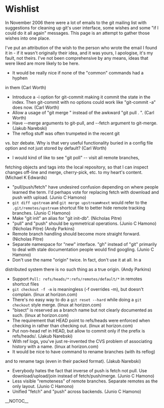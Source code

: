 = Wishlist =

In November 2006 there were a lot of emails to the git mailing list with suggestions for cleaning up git's user interface, some wishes and some "if I could do it all again" messages.  This page is an attempt to gather those wishes into one place.

I've put an attribution of the wish to the person who wrote the email I found it in - if it wasn't originally their idea, and it was yours, I apologise, it's my fault, not theirs.  I've not been comprehensive by any means, ideas that were liked are more likely to be here.

* It would be really nice if none of the "common" commands had a hyphen
in them (Carl Worth)
* Introduce a -i option for git-commit making it commit the state in the index. Then git-commit with no options could work like "git-commit -a" does now. (Carl Worth)
* Allow a usage of "git merge <branch>" instead of the awkward "git pull . <branch>". (Carl Worth)
* Have --merge arguments to git-pull, and --fetch argument to git-merge. (Jakub Narebski)
* The reflog stuff was often trumpeted in the recent git
vs. bzr debate. Why is that very useful functionality buried in a
config file option and not just stored by default?  (Carl Worth)
* I would kind of like to see "git poll" -- visit all remote branches,
fetching objects and tags into the local repository, so that I can
inspect changes off-line and merge, cherry-pick, etc. to my heart's
content. (Michael K Edwards)
* "pull/push/fetch" have undesired confusion depending on where people learned the term.  I'd perhaps vote for replacing fetch with download and push with upload. (Junio C Hamono)
* <code><nowiki>git diff upstream</nowiki></code> and <code><nowiki>git merge upstream#next</nowiki></code> would refer to the <code><nowiki>.git/remotes/upstream</nowiki></code> shortcut file to better hide remote tracking branches.  (Junio C Hamono)
* Make "git init" an alias for "git init-db". (Nicholas Pitre)
* "pull" and "push" should be symmetrical operations.  (Junio C Hamono) (Nicholas Pitre) (Andy Parkins)
* Remote branch handling should become more straight forward.  (Nicholas Pitre)
* Separate namespace for "new" interface.  "gh" instead of "git" primarily to deal with stale documentation people would find googling.  (Junio C Hamono)
* Don't use the name "origin" twice.  In fact, don't use it at all.  In a 
distributed system there is no such thing as a true origin.  (Andy Parkins)
* Support <code><nowiki>Pull: refs/heads/*:refs/remotes/default/*</nowiki></code> in remotes shortcut files
* <code><nowiki>git checkout -f -m</nowiki></code> is meaningless (-f overrides -m), but doesn't complain. (linux at horizon.com)
* There's no easy way to do a <code><nowiki>git reset --hard</nowiki></code> while doing a <code><nowiki>git checkout</nowiki></code> style merge. (linux at horizon.com)
* "bisect" is reserved as a branch name but not clearly documented as such. (linux at horizon.com)
* The requirement that HEAD point to refs/heads were enforced when checking in rather than checking out. (linux at horizon.com)
* Put non-head ref in HEAD, but allow to commit only if the prefix is refs/heads/. (Jakub Narebski)
* With ref logs, you've just re-invented the CVS problem of associating history with a name. (linux at horizon.com)
* It would be nice to have command to rename branches (with its reflog)
and to rename tags (even in their packed format). (Jakub Narebski)
* Everybody hates the fact that inverse of push is fetch not pull. Use download/upload/join instead of fetch/push/merge.  (Junio C Hamono)
* Less visible "remoteness" of remote branches.  Separate remotes as the only layout.  (Junio C Hamono)
* Unified "fetch" and "push" across backends.  (Junio C Hamono)

__NOTOC__